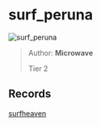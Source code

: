 
# surf_peruna

![surf_peruna](https://raw.githubusercontent.com/Sayt123/SurfMapPics/Maps-and-bonuses/csgo/surf_peruna.jpg)

> Author: **Microwave**
>
> Tier 2

## Records

[surfheaven](https://surfheaven.eu/map/surf_peruna)
